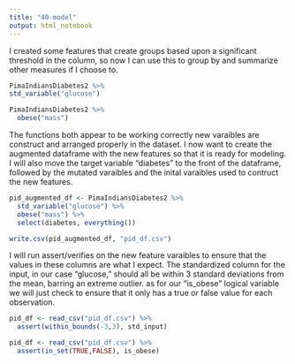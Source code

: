 ```yaml
---
title: "40-model"
output: html_notebook
---
```


I created some features that create groups based upon a significant threshold in the column, so now I can use this to group by and summarize other measures if I choose to.
```r
PimaIndiansDiabetes2 %>%
std_variable("glucose")

PimaIndiansDiabetes2 %>%
  obese("mass")
```

The functions both appear to be working correctly new varaibles are construct and arranged properly in the dataset. I now want to create the augmented dataframe with the new features so that it is ready for modeling. I will also move the target variable "diabetes" to the front of the dataframe, followed by the mutated varaibles and the inital varaibles used to contruct the new features.
```r
pid_augmented_df <- PimaIndiansDiabetes2 %>%
  std_variable("glucose") %>%
  obese("mass") %>%
  select(diabetes, everything())

write.csv(pid_augmented_df, "pid_df.csv")
```


I will run assert/verifies on the new feature varaibles to ensure that the values in these columns are what I expect. The standardized column for the input, in our case "glucose," should all be within 3 standard deviations from the mean, barring an extreme outlier. as for our "is_obese" logical variable we will just check to ensure that it only has a true or false value for each observation.
```r
pid_df <- read_csv("pid_df.csv") %>%
  assert(within_bounds(-3,3), std_input)

pid_df <- read_csv("pid_df.csv") %>%
  assert(in_set(TRUE,FALSE), is_obese)
  
```

